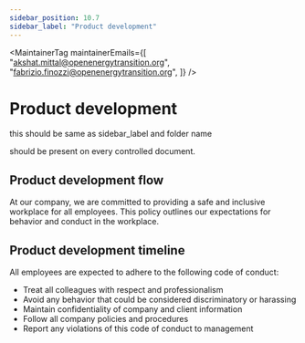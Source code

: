 ```yaml
---
sidebar_position: 10.7
sidebar_label: "Product development"
---
```



<MaintainerTag
  maintainerEmails={[
    "akshat.mittal@openenergytransition.org",
    "fabrizio.finozzi@openenergytransition.org",
  ]}
/>

# Product development

this should be same as sidebar_label and folder name

<ControlledDocBanner />

should be present on every controlled document.

## Product development flow

At our company, we are committed to providing a safe and inclusive workplace for all employees. This policy outlines our expectations for behavior and conduct in the workplace.

## Product development timeline

All employees are expected to adhere to the following code of conduct:

- Treat all colleagues with respect and professionalism
- Avoid any behavior that could be considered discriminatory or harassing
- Maintain confidentiality of company and client information
- Follow all company policies and procedures
- Report any violations of this code of conduct to management
